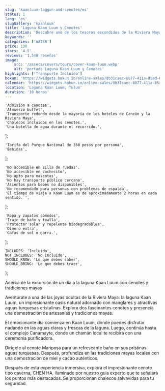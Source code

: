 ```yaml
---
slug: 'kaanluum-laggon-and-cenotes/es'
status: 1
lang: 'es'
slugGallery: 'kaanluum'
title: 'Laguna Kaan Luum y Cenotes'
description: 'Descubre uno de los tesoros escondidos de la Riviera Maya: la Laguna Kaan Luum, un oasis natural impresionante adornado con manglares y aguas turquesa cristalinas'
keywords: ''
categories: ['WATER']
price: 130
stars: '4.5'
reviews: '1,548 reseñas'
image:
    src: '/assets/covers/tours/cover-kaan-luum.webp'
    alt: 'portada Laguna Kaan Luum y Cenotes'
highlights: ['Transporte Incluido']
bokun: 'https://widgets.bokun.io/online-sales/8b31caec-8877-411a-85ad-682828170619/experience/876336?partialView=1'
calendar: 'https://widgets.bokun.io/online-sales/8b31caec-8877-411a-85ad-682828170619/experience-calendar/876336'
location: 'Laguna Kaan Luum, Tulum'
duration: '10 horas'
---
```



    'Admisión a cenotes',
    'Almuerzo buffet',
    'Transporte redondo desde la mayoría de los hoteles de Cancún y la Riviera Maya',
    'Chalecos incluidos en los cenotes.',
    'Una botella de agua durante el recorrido.',
];

    'Tarifa del Parque Nacional de 350 pesos por persona',
    'Bebidas',
];

    'No accesible en silla de ruedas',
    'No accesible en cochecito',
    'No apto para mascotas',
    'No hay transporte público cercano',
    'Asientos para bebés no disponibles',
    'No recomendado para personas con problemas de espalda',
    'El tiempo de viaje a Kaan Luum es de aproximadamente 2 horas en cada sentido. ',
];

    'Ropa y zapatos cómodos',
    'Traje de baño y toalla',
    'Protector solar y repelente biodegradables',
    'Dinero extra',
    'Gafas de sol o gorra.',
];

    INCLUDES: 'Incluido',
    NOT_INCLUDES: 'No Incluido',
    SHOULD_KNOW: 'Lo que debes saber',
    SHOULD_BRING: 'Lo que debes traer',
};

<Inclusions includes={includes} notIncludes={notIncludes} i18n={i18n} />

<TagH2>Acerca de la excursión de un día a la laguna Kaan Luum con cenotes y tradiciones mayas</TagH2>

<TagP> Aventúrate a una de las joyas ocultas de la Riviera Maya: la laguna Kaan Luum, un impresionante oasis natural adornado con manglares y atractivas aguas turquesas cristalinas. Explora dos fascinantes cenotes y presencia una demostración de artesanías y tradiciones mayas.                                </TagP>

<TagP> El emocionante día comienza en Kaan Luum, donde puedes disfrutar nadando en las aguas claras y frescas de la laguna. Luego, continúa hasta el complejo Canamayte, donde un chamán local te recibirá con una ceremonia purificadora.</TagP>

<TagP>Dirígete al cenote Mariposa para un refrescante baño en sus prístinas aguas turquesas. Después, profundiza en las tradiciones mayas locales con una demostración de miel y cacao auténticos.</TagP>

<TagP> Después de esta experiencia inmersiva, explora el impresionante cenote tipo caverna, CHEN HA, iluminado por nuestro guía experto que te señalará los puntos más destacados. Se proporcionan chalecos salvavidas para tu seguridad.</TagP>

<WhatYouShould shouldKnow={shouldKnow} shouldBring={shouldBring} i18n={i18n} />